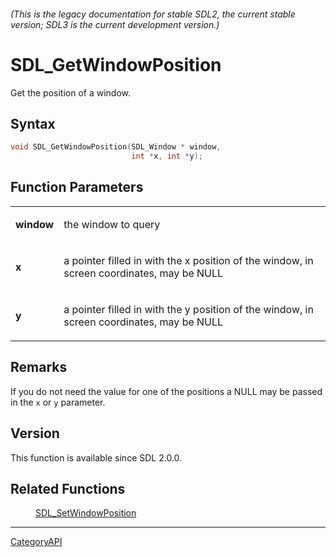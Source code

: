====== (This is the legacy documentation for stable SDL2, the current stable version; SDL3 is the current development version.) ======
= SDL_GetWindowPosition =

Get the position of a window.

== Syntax ==

<syntaxhighlight lang='c'>
void SDL_GetWindowPosition(SDL_Window * window,
                           int *x, int *y);
</syntaxhighlight>

== Function Parameters ==

{|
|'''window'''
|the window to query
|-
|'''x'''
|a pointer filled in with the x position of the window, in screen coordinates, may be NULL
|-
|'''y'''
|a pointer filled in with the y position of the window, in screen coordinates, may be NULL
|}

== Remarks ==

If you do not need the value for one of the positions a NULL may be passed
in the <code>x</code> or <code>y</code> parameter.

== Version ==

This function is available since SDL 2.0.0.

== Related Functions ==

:[[SDL_SetWindowPosition]]

----
[[CategoryAPI]]


